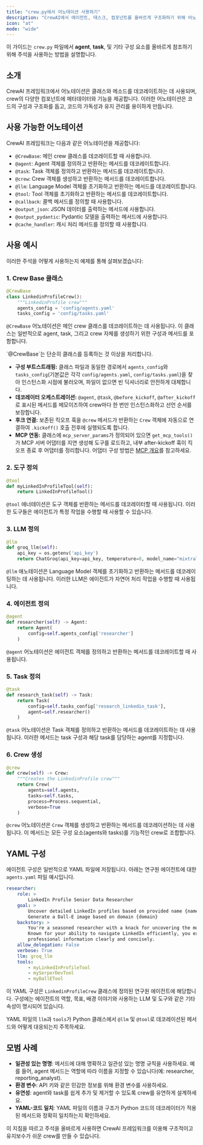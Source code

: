 ```yaml
---
title: "crew.py에서 어노테이션 사용하기"
description: "CrewAI에서 에이전트, 태스크, 컴포넌트를 올바르게 구조화하기 위해 어노테이션을 사용하는 방법을 알아보세요."
icon: "at"
mode: "wide"
---
```


이 가이드는 `crew.py` 파일에서 **agent**, **task**, 및 기타 구성 요소를 올바르게 참조하기 위해 주석을 사용하는 방법을 설명합니다.

## 소개

CrewAI 프레임워크에서 어노테이션은 클래스와 메소드를 데코레이트하는 데 사용되며, crew의 다양한 컴포넌트에 메타데이터와 기능을 제공합니다. 이러한 어노테이션은 코드의 구성과 구조화를 돕고, 코드의 가독성과 유지 관리를 용이하게 만듭니다.

## 사용 가능한 어노테이션

CrewAI 프레임워크는 다음과 같은 어노테이션을 제공합니다:

- `@CrewBase`: 메인 crew 클래스를 데코레이트할 때 사용합니다.
- `@agent`: Agent 객체를 정의하고 반환하는 메서드를 데코레이트합니다.
- `@task`: Task 객체를 정의하고 반환하는 메서드를 데코레이트합니다.
- `@crew`: Crew 객체를 생성하고 반환하는 메서드를 데코레이트합니다.
- `@llm`: Language Model 객체를 초기화하고 반환하는 메서드를 데코레이트합니다.
- `@tool`: Tool 객체를 초기화하고 반환하는 메서드를 데코레이트합니다.
- `@callback`: 콜백 메서드를 정의할 때 사용합니다.
- `@output_json`: JSON 데이터를 출력하는 메서드에 사용합니다.
- `@output_pydantic`: Pydantic 모델을 출력하는 메서드에 사용합니다.
- `@cache_handler`: 캐시 처리 메서드를 정의할 때 사용합니다.

## 사용 예시

이러한 주석을 어떻게 사용하는지 예제를 통해 살펴보겠습니다:

### 1. Crew Base 클래스

```python
@CrewBase
class LinkedinProfileCrew():
    """LinkedinProfile crew"""
    agents_config = 'config/agents.yaml'
    tasks_config = 'config/tasks.yaml'
```

`@CrewBase` 어노테이션은 메인 crew 클래스를 데코레이트하는 데 사용됩니다. 이 클래스는 일반적으로 agent, task, 그리고 crew 자체를 생성하기 위한 구성과 메서드를 포함합니다.

<Tip>
`@CrewBase`는 단순히 클래스를 등록하는 것 이상을 처리합니다.

- **구성 부트스트래핑:** 클래스 파일과 동일한 경로에서 `agents_config`와 `tasks_config`(기본값은 각각 `config/agents.yaml`, `config/tasks.yaml`)을 찾아 인스턴스화 시점에 불러오며, 파일이 없으면 빈 딕셔너리로 안전하게 대체합니다.
- **데코레이터 오케스트레이션:** `@agent`, `@task`, `@before_kickoff`, `@after_kickoff`로 표시된 메서드를 메모이즈하여 crew마다 한 번만 인스턴스화하고 선언 순서를 보장합니다.
- **후크 연결:** 보존된 킥오프 훅을 `@crew` 메서드가 반환하는 `Crew` 객체에 자동으로 연결하여 `.kickoff()` 호출 전후에 실행되도록 합니다.
- **MCP 연동:** 클래스에 `mcp_server_params`가 정의되어 있으면 `get_mcp_tools()`가 MCP 서버 어댑터를 지연 생성해 도구를 로드하고, 내부 after-kickoff 훅이 킥오프 종료 후 어댑터를 정리합니다. 어댑터 구성 방법은 [MCP 개요](/ko/mcp/overview)를 참고하세요.
</Tip>

### 2. 도구 정의

```python
@tool
def myLinkedInProfileTool(self):
    return LinkedInProfileTool()
```

`@tool` 애너테이션은 도구 객체를 반환하는 메서드를 데코레이터할 때 사용됩니다. 이러한 도구들은 에이전트가 특정 작업을 수행할 때 사용할 수 있습니다.

### 3. LLM 정의

```python
@llm
def groq_llm(self):
    api_key = os.getenv('api_key')
    return ChatGroq(api_key=api_key, temperature=0, model_name="mixtral-8x7b-32768")
```

`@llm` 애노테이션은 Language Model 객체를 초기화하고 반환하는 메서드를 데코레이팅하는 데 사용됩니다. 이러한 LLM은 에이전트가 자연어 처리 작업을 수행할 때 사용됩니다.

### 4. 에이전트 정의

```python
@agent
def researcher(self) -> Agent:
    return Agent(
        config=self.agents_config['researcher']
    )
```

`@agent` 어노테이션은 에이전트 객체를 정의하고 반환하는 메서드를 데코레이트할 때 사용됩니다.

### 5. Task 정의

```python
@task
def research_task(self) -> Task:
    return Task(
        config=self.tasks_config['research_linkedin_task'],
        agent=self.researcher()
    )
```

`@task` 어노테이션은 Task 객체를 정의하고 반환하는 메서드를 데코레이트하는 데 사용됩니다. 이러한 메서드는 task 구성과 해당 task를 담당하는 agent를 지정합니다.

### 6. Crew 생성

```python
@crew
def crew(self) -> Crew:
    """Creates the LinkedinProfile crew"""
    return Crew(
        agents=self.agents,
        tasks=self.tasks,
        process=Process.sequential,
        verbose=True
    )
```

`@crew` 어노테이션은 `Crew` 객체를 생성하고 반환하는 메서드를 데코레이션하는 데 사용됩니다. 이 메서드는 모든 구성 요소(agents와 tasks)를 기능적인 crew로 조합합니다.

## YAML 구성

에이전트 구성은 일반적으로 YAML 파일에 저장됩니다. 아래는 연구원 에이전트에 대한 `agents.yaml` 파일 예시입니다.

```yaml
researcher:
    role: >
        LinkedIn Profile Senior Data Researcher
    goal: >
        Uncover detailed LinkedIn profiles based on provided name {name} and domain {domain}
        Generate a Dall-E image based on domain {domain}
    backstory: >
        You're a seasoned researcher with a knack for uncovering the most relevant LinkedIn profiles.
        Known for your ability to navigate LinkedIn efficiently, you excel at gathering and presenting
        professional information clearly and concisely.
    allow_delegation: False
    verbose: True
    llm: groq_llm
    tools:
        - myLinkedInProfileTool
        - mySerperDevTool
        - myDallETool
```

이 YAML 구성은 `LinkedinProfileCrew` 클래스에 정의된 연구원 에이전트에 해당합니다. 구성에는 에이전트의 역할, 목표, 배경 이야기와 사용하는 LLM 및 도구와 같은 기타 속성이 명시되어 있습니다.

YAML 파일의 `llm`과 `tools`가 Python 클래스에서 `@llm` 및 `@tool`로 데코레이션된 메서드와 어떻게 대응되는지 주목하세요.

## 모범 사례

- **일관성 있는 명명**: 메서드에 대해 명확하고 일관성 있는 명명 규칙을 사용하세요. 예를 들어, agent 메서드는 역할에 따라 이름을 지정할 수 있습니다(예: researcher, reporting_analyst).
- **환경 변수**: API 키와 같은 민감한 정보를 위해 환경 변수를 사용하세요.
- **유연성**: agent와 task를 쉽게 추가 및 제거할 수 있도록 crew를 유연하게 설계하세요.
- **YAML-코드 일치**: YAML 파일의 이름과 구조가 Python 코드의 데코레이터가 적용된 메서드와 정확히 일치하는지 확인하세요.

이 지침을 따르고 주석을 올바르게 사용하면 CrewAI 프레임워크를 이용해 구조적이고 유지보수가 쉬운 crew를 만들 수 있습니다.
